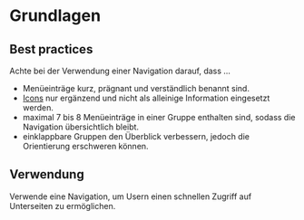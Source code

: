 # Grundlagen

## Best practices

Achte bei der Verwendung einer Navigation darauf, dass ...

- Menüeinträge kurz, prägnant und verständlich benannt sind.
- [Icons](/03-components/content/icon) nur ergänzend und nicht als alleinige
  Information eingesetzt werden.
- maximal 7 bis 8 Menüeinträge in einer Gruppe enthalten sind, sodass die
  Navigation übersichtlich bleibt.
- einklappbare Gruppen den Überblick verbessern, jedoch die Orientierung
  erschweren können.

## Verwendung

Verwende eine Navigation, um Usern einen schnellen Zugriff auf Unterseiten zu
ermöglichen.
